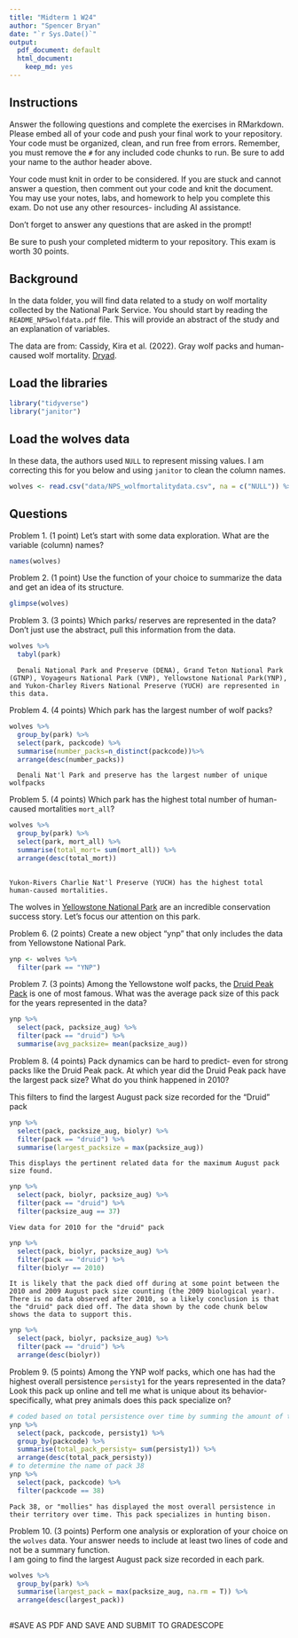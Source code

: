```yaml
---
title: "Midterm 1 W24"
author: "Spencer Bryan"
date: "`r Sys.Date()`"
output:
  pdf_document: default
  html_document: 
    keep_md: yes
---
```


## Instructions
Answer the following questions and complete the exercises in RMarkdown. Please embed all of your code and push your final work to your repository. Your code must be organized, clean, and run free from errors. Remember, you must remove the `#` for any included code chunks to run. Be sure to add your name to the author header above. 

Your code must knit in order to be considered. If you are stuck and cannot answer a question, then comment out your code and knit the document. You may use your notes, labs, and homework to help you complete this exam. Do not use any other resources- including AI assistance.  

Don't forget to answer any questions that are asked in the prompt!  

Be sure to push your completed midterm to your repository. This exam is worth 30 points.  

## Background
In the data folder, you will find data related to a study on wolf mortality collected by the National Park Service. You should start by reading the `README_NPSwolfdata.pdf` file. This will provide an abstract of the study and an explanation of variables.  

The data are from: Cassidy, Kira et al. (2022). Gray wolf packs and human-caused wolf mortality. [Dryad](https://doi.org/10.5061/dryad.mkkwh713f). 

## Load the libraries
```r
library("tidyverse")
library("janitor")
```

## Load the wolves data
In these data, the authors used `NULL` to represent missing values. I am correcting this for you below and using `janitor` to clean the column names.
```r
wolves <- read.csv("data/NPS_wolfmortalitydata.csv", na = c("NULL")) %>% clean_names()
```

## Questions
Problem 1. (1 point) Let's start with some data exploration. What are the variable (column) names?  

```r
names(wolves)
```

Problem 2. (1 point) Use the function of your choice to summarize the data and get an idea of its structure.  

```r
glimpse(wolves)
```

Problem 3. (3 points) Which parks/ reserves are represented in the data? Don't just use the abstract, pull this information from the data.  

```r
wolves %>%
  tabyl(park)
```
      Denali National Park and Preserve (DENA), Grand Teton National Park (GTNP), Voyageurs National Park (VNP), Yellowstone National Park(YNP), and Yukon-Charley Rivers National Preserve (YUCH) are represented in this data.

Problem 4. (4 points) Which park has the largest number of wolf packs?
```r
wolves %>%
  group_by(park) %>%
  select(park, packcode) %>%
  summarise(number_packs=n_distinct(packcode))%>%
  arrange(desc(number_packs))
```
      Denali Nat'l Park and preserve has the largest number of unique wolfpacks 
Problem 5. (4 points) Which park has the highest total number of human-caused mortalities `mort_all`?

```r
wolves %>%
  group_by(park) %>%
  select(park, mort_all) %>%
  summarise(total_mort= sum(mort_all)) %>%
  arrange(desc(total_mort))
  
```
    Yukon-Rivers Charlie Nat'l Preserve (YUCH) has the highest total human-caused mortalities.

The wolves in [Yellowstone National Park](https://www.nps.gov/yell/learn/nature/wolf-restoration.htm) are an incredible conservation success story. Let's focus our attention on this park.  

Problem 6. (2 points) Create a new object "ynp" that only includes the data from Yellowstone National Park.  

```r
ynp <- wolves %>%
  filter(park == "YNP")
```

Problem 7. (3 points) Among the Yellowstone wolf packs, the [Druid Peak Pack](https://www.pbs.org/wnet/nature/in-the-valley-of-the-wolves-the-druid-wolf-pack-story/209/) is one of most famous. What was the average pack size of this pack for the years represented in the data?

```r
ynp %>%
  select(pack, packsize_aug) %>%
  filter(pack == "druid") %>%
  summarise(avg_packsize= mean(packsize_aug))
```

Problem 8. (4 points) Pack dynamics can be hard to predict- even for strong packs like the Druid Peak pack. At which year did the Druid Peak pack have the largest pack size? What do you think happened in 2010?

  This filters to find the largest August pack size recorded for the "Druid" pack
```r
ynp %>%
  select(pack, packsize_aug, biolyr) %>%
  filter(pack == "druid") %>%
  summarise(largest_packsize = max(packsize_aug))
```
    This displays the pertinent related data for the maximum August pack size found.
```r
ynp %>%
  select(pack, biolyr, packsize_aug) %>%
  filter(pack == "druid") %>%
  filter(packsize_aug == 37)
```
    View data for 2010 for the "druid" pack
```r
ynp %>%
  select(pack, biolyr, packsize_aug) %>%
  filter(pack == "druid") %>%
  filter(biolyr == 2010)
```
    It is likely that the pack died off during at some point between the 2010 and 2009 August pack size counting (the 2009 biological year). There is no data observed after 2010, so a likely conclusion is that the "druid" pack died off. The data shown by the code chunk below shows the data to support this.
    
```r
ynp %>%
  select(pack, biolyr, packsize_aug) %>%
  filter(pack == "druid") %>%
  arrange(desc(biolyr))
```

Problem 9. (5 points) Among the YNP wolf packs, which one has had the highest overall persistence `persisty1` for the years represented in the data? Look this pack up online and tell me what is unique about its behavior- specifically, what prey animals does this pack specialize on?  

```r
# coded based on total persistence over time by summing the amount of times the pack has remained in it's same spot.
ynp %>%
  select(pack, packcode, persisty1) %>%
  group_by(packcode) %>%
  summarise(total_pack_persisty= sum(persisty1)) %>%
  arrange(desc(total_pack_persisty))
# to determine the name of pack 38
ynp %>%
  select(pack, packcode) %>%
  filter(packcode == 38)
```
    Pack 38, or "mollies" has displayed the most overall persistence in their territory over time. This pack specializes in hunting bison.
    
Problem 10. (3 points) Perform one analysis or exploration of your choice on the `wolves` data. Your answer needs to include at least two lines of code and not be a summary function.  
    I am going to find the largest August pack size recorded in each park.
    
```r
wolves %>%
  group_by(park) %>%
  summarise(largest_pack = max(packsize_aug, na.rm = T)) %>%
  arrange(desc(largest_pack))
  
```


#SAVE AS PDF AND SAVE AND SUBMIT TO GRADESCOPE